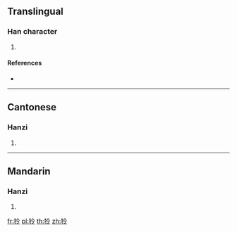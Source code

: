 {{character info/new}}
==Translingual==

===Han character===
{{Han char|rn=94|rad=犬|as=05|sn=8|four=48227|canj=KHOII}}

# {{defn|Han|sort=犬05}}

====References====
* {{Han ref|kx=0709.020|dkj=20335|dj=1121.130|hdz=21341.030|uh=72D1|ud=29393|bh=CD65|bd=52581}}

----

==Cantonese==

===Hanzi===
{{yue-hanzi|jyut=|y=ling4}}

# {{defn|lang=yue|sort=犬05}}

----

==Mandarin==

===Hanzi===
{{cmn-hanzi|pin=[[líng]] ([[ling2]])|wg=ling<sup>2</sup>}}

# {{defn|lang=cmn|sort=犬05}}

[[fr:狑]]
[[pl:狑]]
[[th:狑]]
[[zh:狑]]